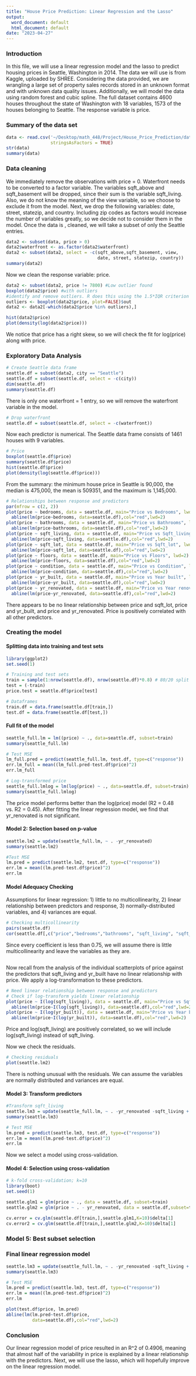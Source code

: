 ```yaml
---
title: "House Price Prediction: Linear Regression and the Lasso"
output:
  word_document: default
  html_document: default
date: "2023-04-27"
---
```


### Introduction
In this file, we will use a linear regression model and the lasso to predict housing prices in Seattle, Washington in 2014. The data we will use is from Kaggle, uploaded by SHREE. Considering the data provided, we are wrangling a large set of property sales records stored in an unknown format and with unknown data quality issues. Additionally, we will model the data using random forest and cubic spline. The full dataset contains 4600 houses throughout the state of Washington with 18 variables, 1573 of the houses belonging to Seattle. The response variable is price. 

### Summary of the data set
```r
data <- read.csv('~/Desktop/math_448/Project/House_Price_Prediction/data.csv',
                 stringsAsFactors = TRUE)
str(data)
summary(data)
```

### Data cleaning
We immediately remove the observations with price = 0. Waterfront needs to be converted to a factor variable. The variables sqft_above and sqft_basement will be dropped, since their sum is the variable sqft_living. Also, we do not know the meaning of the view variable, so we choose to exclude it from the model. Next, we drop the following variables: date, street, statezip, and country. Including zip codes as factors would increase the number of variables greatly, so we decide not to consider them in the model. Once the data is , cleaned, we will take a subset of only the Seattle entries.
```r
data2 <- subset(data, price > 0)
data2$waterfront <- as.factor(data2$waterfront)
data2 <- subset(data2, select = -c(sqft_above,sqft_basement, view, 
                                   date, street, statezip, country)) 
summary(data2)
```

Now we clean the response variable: price.

```r
data2 <- subset(data2, price != 7800) #Low outlier found
boxplot(data2$price) #with outliers
#identify and remove outliers. R does this using the 1.5*IQR criterion
outliers <- boxplot(data2$price, plot=FALSE)$out
data2 <- data2[-which(data2$price %in% outliers),]
```
```r
hist(data2$price)
plot(density(log(data2$price)))
```

We notice that price has a right skew, so we will check the fit for log(price) along with price.

### Exploratory Data Analysis
```r
# Create Seattle data frame
seattle.df = subset(data2, city == "Seattle")
seattle.df = subset(seattle.df, select = -c(city))
dim(seattle.df)
summary(seattle.df)
```

There is only one waterfront = 1 entry, so we will remove the waterfront variable in the model. 

```r
# Drop waterfront
seattle.df = subset(seattle.df, select = -c(waterfront))
```

Now each predictor is numerical. The Seattle data frame consists of 1461 houses with 9 variables. 

```r
# Price
boxplot(seattle.df$price)
summary(seattle.df$price)
hist(seattle.df$price)
plot(density(log(seattle.df$price)))
```
From the summary: the minimum house price in Seattle is 90,000, the median is 475,000, the mean is 509351, and the maximum is 1,145,000. 

```r
# Relationships between response and predictors
par(mfrow = c(2, 2))
plot(price ~ bedrooms, data = seattle.df, main="Price vs Bedrooms", lwd=2)
  abline(lm(price~bedrooms, data=seattle.df),col="red",lwd=2)
plot(price ~ bathrooms, data = seattle.df, main="Price vs Bathrooms", lwd=2)
  abline(lm(price~bathrooms, data=seattle.df),col="red",lwd=2)
plot(price ~ sqft_living, data = seattle.df, main="Price vs Sqft_living", lwd=2)
  abline(lm(price~sqft_living, data=seattle.df),col="red",lwd=2)
plot(price ~ sqft_lot, data = seattle.df, main="Price vs Sqft_lot", lwd=2)
  abline(lm(price~sqft_lot, data=seattle.df),col="red",lwd=2)
plot(price ~ floors, data = seattle.df, main="Price vs Floors", lwd=2)
  abline(lm(price~floors, data=seattle.df),col="red",lwd=2)
plot(price ~ condition, data = seattle.df, main="Price vs Condition", lwd=2)
  abline(lm(price~condition, data=seattle.df),col="red",lwd=2)
plot(price ~ yr_built, data = seattle.df, main="Price vs Year built", lwd=2)
  abline(lm(price~yr_built, data=seattle.df),col="red",lwd=2)
plot(price ~ yr_renovated, data = seattle.df, main="Price vs Year renovated", lwd=2)
  abline(lm(price~yr_renovated, data=seattle.df),col="red",lwd=2)

```

There appears to be no linear relationship between price and sqft_lot, price and yr_built, and price and yr_renovated. Price is positively correlated with all other predictors. 

### Creating the model

#### Splitting data into training and test sets
```r
library(ggplot2)
set.seed(1)

# Training and test sets
train = sample(1:nrow(seattle.df), nrow(seattle.df)*0.8) # 80/20 split
test = (-train)
price.test = seattle.df$price[test]

# Dataframes
train.df = data.frame(seattle.df[train,])
test.df = data.frame(seattle.df[test,])
```


#### Full fit of the model
```r
seattle_full.lm = lm((price) ~ ., data=seattle.df, subset=train)
summary(seattle_full.lm)

# Test MSE 
lm_full.pred = predict(seattle_full.lm, test.df, type=c("response"))
err.lm_full = mean((lm_full.pred-test.df$price)^2)
err.lm_full

# Log-transformed price
seattle_full.lmlog = lm(log(price) ~ ., data=seattle.df, subset=train)
summary(seattle_full.lmlog)
```

The price model performs better than the log(price) model (R2 = 0.48 vs. R2 = 0.45). After fitting the linear regression model, we find that yr_renovated is not significant.

#### Model 2: Selection based on p-value
```r
seattle.lm2 = update(seattle_full.lm, ~ . -yr_renovated) 
summary(seattle.lm2)

#Test MSE 
lm.pred = predict(seattle.lm2, test.df, type=c("response"))
err.lm = mean((lm.pred-test.df$price)^2)
err.lm
```

#### Model Adequacy Checking
Assumptions for linear regression: 1) little to no multicollinearity, 2) linear relationship between predictors and response, 3) normally-distributed variables, and 4) variances are equal.

```r
# Checking multicollinearity
pairs(seattle.df)
cor(seattle.df[,c("price","bedrooms","bathrooms", "sqft_living", "sqft_lot","floors", "condition", "yr_built", "yr_renovated")])
```

Since every coefficient is less than 0.75, we will assume there is little multicollinearity and leave the variables as they are. 

```r
```

Now recall from the analysis of the individual scatterplots of price against the predictors that sqft_living and yr_built have no linear relationship with price. We apply a log-transformation to these predictors.

```r
# Need linear relationship between response and predictors 
# Check if log-transform yields linear relationship
plot(price ~ I(log(sqft_living)), data = seattle.df, main="Price vs Sqft_living", lwd=2)
  abline(lm(price~I(log(sqft_living)), data=seattle.df),col="red",lwd=2)
plot(price ~ I(log(yr_built)), data = seattle.df, main="Price vs Year built", lwd=2)
  abline(lm(price~I(log(yr_built)), data=seattle.df),col="red",lwd=2)
```

Price and log(sqft_living) are positively correlated, so we will include log(sqft_living) instead of sqft_living.

Now we check the residuals.

```r
# Checking residuals
plot(seattle.lm2)
```
There is nothing unusual with the residuals. We can assume the variables are normally distributed and variances are equal.

#### Model 3: Transform predictors
```r
#Transform sqft_living
seattle.lm3 = update(seattle_full.lm, ~ . -yr_renovated -sqft_living + I(log(sqft_living)))
summary(seattle.lm3)

# Test MSE 
lm.pred = predict(seattle.lm3, test.df, type=c("response"))
err.lm = mean((lm.pred-test.df$price)^2)
err.lm
```

Now we select a model using cross-validation.

#### Model 4: Selection using cross-validation

```r
# k-fold cross-validation; k=10
library(boot)
set.seed(1)

seattle.glm1 = glm(price ~ ., data = seattle.df, subset=train)
seattle.glm2 = glm(price ~ . - yr_renovated, data = seattle.df,subset=train)

cv.error = cv.glm(seattle.df[train,],seattle.glm1,K=10)$delta[1]
cv.error2 = cv.glm(seattle.df[train,],seattle.glm2,K=10)$delta[1]
```

### Model 5: Best subset selection



### Final linear regression model
```r
seattle.lm3 = update(seattle_full.lm, ~ . -yr_renovated -sqft_living + I(log(sqft_living)))
summary(seattle.lm3)

# Test MSE 
lm.pred = predict(seattle.lm3, test.df, type=c("response"))
err.lm = mean((lm.pred-test.df$price)^2)
err.lm

plot(test.df$price, lm.pred)
abline(lm(lm.pred~test.df$price,
          data=seattle.df),col="red",lwd=2)
```

### Conclusion
Our linear regression model of price resulted in an R^2 of 0.4906, meaning that almost half of the variability in price is explained by a linear relationship with the predictors. Next, we will use the lasso, which will hopefully improve on the linear regression model. 
